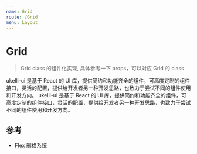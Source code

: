 ```yaml
---
name: Grid
route: /Grid
menu: Layout
---
```



# Grid

> Grid class 的组件化实现, 具体参考一下 props，可以对应 Grid 的 class

<Playground>
  <CardContainer className="bg_default">
    <Grid container space={20}>
      <Grid item xs={12} sm={6} lg={6}>
        <Card p={20}>
          ukelli-ui 是基于 React 的 UI 库，提供简约和功能齐全的组件，可高度定制的组件接口，灵活的配置，提供给开发者另一种开发思路，也致力于尝试不同的组件使用和开发方向。
        </Card>
      </Grid>
      <Grid item xs={12} sm={6} lg={6}>
        <Card p={20}>
          ukelli-ui 是基于 React 的 UI 库，提供简约和功能齐全的组件，可高度定制的组件接口，灵活的配置，提供给开发者另一种开发思路，也致力于尝试不同的组件使用和开发方向。
        </Card>
      </Grid>
    </Grid>
  </CardContainer>
</Playground>

<Props of={Grid} />

## 参考

- [Flex 删格系统](#/Flex)
